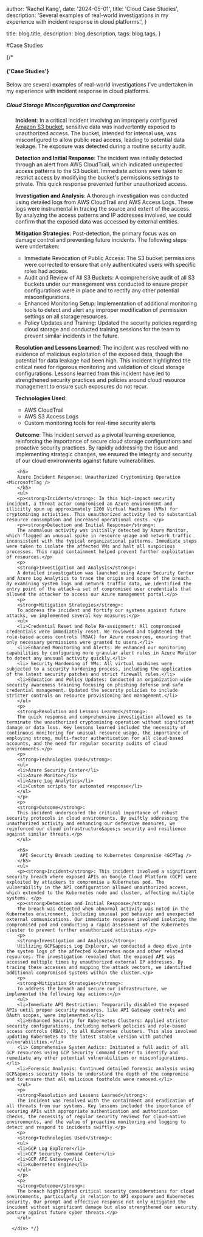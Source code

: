   author: 'Rachel Kang',
  date: '2024-05-01',
  title: 'Cloud Case Studies',
  description:
    'Several examples of real-world investigations in my experience with incident response in cloud platforms.',
}

  title: blog.title,
  description: blog.description,
  tags: blog.tags,
}


#Case Studies

{/* <h4 className="border-l-2 border-zinc-600 border-opacity-50 pl-3">
        {'Case Studies'}
      </h4>
      <p> Below are several examples of real-world investigations I&apos;ve undertaken in my experience with incident response in cloud platforms. </p>
      <div>
        <h5>
          Cloud Storage Misconfiguration and Compromise <AWSTag />
        </h5>
        <ul>
        <p><strong>Incident</strong>: In a critical incident involving an improperly configured <a href="https://aws.amazon.com/s3/" target="_blank" rel="noopener noreferrer">Amazon S3 bucket</a>, sensitive data was inadvertently exposed to unauthorized access. The bucket, intended for internal use, was misconfigured to allow public read access, leading to potential data leakage. The exposure was detected during a routine security audit. </p>
        <p><strong>Detection and Initial Response</strong>:
        The incident was initially detected through an alert from AWS CloudTrail, which indicated unexpected access patterns to the S3 bucket. Immediate actions were taken to restrict access by modifying the bucket&apos;s permissions settings to private. This quick response prevented further unauthorized access.</p>
        <p>
        <strong>Investigation and Analysis</strong>:
        A thorough investigation was conducted using detailed logs from AWS CloudTrail and AWS Access Logs. These logs were instrumental in tracing the source and extent of the access. By analyzing the access patterns and IP addresses involved, we could confirm that the exposed data was accessed by external entities.</p>
        <p>
        <strong>Mitigation Strategies</strong>:
        Post-detection, the primary focus was on damage control and preventing future incidents. The following steps were undertaken:</p>
        <ul> 
            <li>Immediate Revocation of Public Access: The S3 bucket permissions were corrected to ensure that only authenticated users with specific roles had access.</li>
            <li>Audit and Review of All S3 Buckets: A comprehensive audit of all S3 buckets under our management was conducted to ensure proper configurations were in place and to rectify any other potential misconfigurations.</li>
            <li>Enhanced Monitoring Setup: Implementation of additional monitoring tools to detect and alert any improper modification of permission settings on all storage resources.</li>
            <li>Policy Updates and Training: Updated the security policies regarding cloud storage and conducted training sessions for the team to prevent similar incidents in the future.</li>
        </ul>
        <p>
        <strong>Resolution and Lessons Learned</strong>:
        The incident was resolved with no evidence of malicious exploitation of the exposed data, though the potential for data leakage had been high. This incident highlighted the critical need for rigorous monitoring and validation of cloud storage configurations. Lessons learned from this incident have led to strengthened security practices and policies around cloud resource management to ensure such exposures do not recur.</p>
        <p>
        <strong>Technologies Used</strong>:
        <ul>
        <li>AWS CloudTrail</li>
        <li>AWS S3 Access Logs</li>
        <li>Custom monitoring tools for real-time security alerts</li>
        </ul>
        </p>
        <p>
        <strong>Outcome</strong>:
        This incident served as a pivotal learning experience, reinforcing the importance of secure cloud storage configurations and proactive security practices. By rapidly addressing the issue and implementing strategic changes, we ensured the integrity and security of our cloud environments against future vulnerabilities.</p>
        </ul>

        <h5>
        Azure Incident Response: Unauthorized Cryptomining Operation <MicrosoftTag />
        </h5>
        <ul>
        <p><strong>Incident</strong>: In this high-impact security incident, a threat actor compromised an Azure environment and illicitly spun up approximately 1200 Virtual Machines (VMs) for cryptomining activities. This unauthorized activity led to substantial resource consumption and increased operational costs. </p>
        <p><strong>Detection and Initial Response</strong>:
        The anomalous activity was initially detected by Azure Monitor, which flagged an unusual spike in resource usage and network traffic inconsistent with the typical organizational patterns. Immediate steps were taken to isolate the affected VMs and halt all suspicious processes. This rapid containment helped prevent further exploitation of resources.</p>
        <p>
        <strong>Investigation and Analysis</strong>:
        A detailed investigation was launched using Azure Security Center and Azure Log Analytics to trace the origin and scope of the breach. By examining system logs and network traffic data, we identified the entry point of the attack—a set of compromised user credentials that allowed the attacker to access our Azure management portal.</p>
        <p>
        <strong>Mitigation Strategies</strong>:
        To address the incident and fortify our systems against future attacks, we implemented several key measures:</p>
        <ul> 
        <li>Credential Reset and Role Re-assignment: All compromised credentials were immediately reset. We reviewed and tightened the role-based access controls (RBAC) for Azure resources, ensuring that only necessary permissions were granted to users.</li>
        <li>Enhanced Monitoring and Alerts: We enhanced our monitoring capabilities by configuring more granular alert rules in Azure Monitor to detect any unusual activity quickly.</li>
        <li> Security Hardening of VMs: All virtual machines were subjected to a security hardening process, including the application of the latest security patches and strict firewall rules.</li>
        <li>Education and Policy Updates: Conducted an organization-wide security awareness training focusing on phishing defense and safe credential management. Updated the security policies to include stricter controls on resource provisioning and management.</li>
        </ul>
        <p>
        <strong>Resolution and Lessons Learned</strong>:
        The quick response and comprehensive investigation allowed us to terminate the unauthorized cryptomining operation without significant damage or data loss. Key lessons learned included the necessity of continuous monitoring for unusual resource usage, the importance of employing strong, multi-factor authentication for all cloud-based accounts, and the need for regular security audits of cloud environments.</p>
        <p>
        <strong>Technologies Used</strong>:
        <ul>
        <li>Azure Security Center</li>
        <li>Azure Monitor</li>
        <li>Azure Log Analytics</li>
        <li>Custom scripts for automated response</li>
        </ul>
        </p>
        <p>
        <strong>Outcome</strong>:
        This incident underscored the critical importance of robust security protocols in cloud environments. By swiftly addressing the unauthorized activity and enhancing our defensive measures, we reinforced our cloud infrastructure&apos;s security and resilience against similar threats.</p>
        </ul>

        <h5>
         API Security Breach Leading to Kubernetes Compromise <GCPTag />
        </h5>
        <ul>
        <p><strong>Incident</strong>: This incident involved a significant security breach where exposed APIs on Google Cloud Platform (GCP) were exploited by attackers to compromise a Kubernetes pod. The vulnerability in the API configuration allowed unauthorized access, which extended to the Kubernetes node and cluster, affecting multiple systems. </p>
        <p><strong>Detection and Initial Response</strong>:
        The breach was detected when abnormal activity was noted in the Kubernetes environment, including unusual pod behavior and unexpected external communications. Our immediate response involved isolating the compromised pod and conducting a rapid assessment of the Kubernetes cluster to prevent further unauthorized activities.</p>
        <p>
        <strong>Investigation and Analysis</strong>:
        Utilizing GCP&apos;s Log Explorer, we conducted a deep dive into the system logs of the affected Kubernetes node and other related resources. The investigation revealed that the exposed API was accessed multiple times by unauthorized external IP addresses. By tracing these accesses and mapping the attack vectors, we identified additional compromised systems within the cluster.</p>
        <p>
        <strong>Mitigation Strategies</strong>:
        To address the breach and secure our infrastructure, we implemented the following key actions:</p>
        <ul> 
        <li>Immediate API Restriction: Temporarily disabled the exposed APIs until proper security measures, like API Gateway controls and OAuth scopes, were implemented.</li>
        <li>Enhanced Security for Kubernetes Clusters: Applied stricter security configurations, including network policies and role-based access controls (RBAC), to all Kubernetes clusters. This also involved updating Kubernetes to the latest stable version with patched vulnerabilities.</li>
        <li> Comprehensive System Audits: Initiated a full audit of all GCP resources using GCP Security Command Center to identify and remediate any other potential vulnerabilities or misconfigurations.</li>
        <li>Forensic Analysis: Continued detailed forensic analysis using GCP&apos;s security tools to understand the depth of the compromise and to ensure that all malicious footholds were removed.</li>
        </ul>
        <p>
        <strong>Resolution and Lessons Learned</strong>:
        The incident was resolved with the containment and eradication of all threats from our systems. Key lessons included the importance of securing APIs with appropriate authentication and authorization checks, the necessity of regular security reviews for cloud-native environments, and the value of proactive monitoring and logging to detect and respond to incidents swiftly.</p>
        <p>
        <strong>Technologies Used</strong>:
        <ul>
        <li>GCP Log Explorer</li>
        <li>GCP Security Command Center</li>
        <li>GCP API Gateway</li>
        <li>Kubernetes Engine</li>
        </ul>
        </p>
        <p>
        <strong>Outcome</strong>:
        The breach highlighted critical security considerations for cloud environments, particularly in relation to API exposure and Kubernetes security. Our prompt and effective response not only mitigated the incident without significant damage but also strengthened our security posture against future cyber threats.</p>
        </ul>

      </div> */}